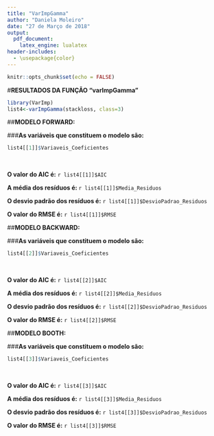 ---
title: "VarImpGamma"
author: "Daniela Moleiro"
date: "27 de Março de 2018"
output: 
  pdf_document: 
    latex_engine: lualatex
header-includes:
  - \usepackage{color}
---

```{r setup, include=FALSE}
knitr::opts_chunk$set(echo = FALSE)
```

#**RESULTADOS DA FUNÇÃO "varImpGamma"**
```{r varImpGamma, echo=FALSE, cache=FALSE, include=FALSE, results=FALSE, warning=FALSE, comment=FALSE, warning=FALSE}
library(VarImp)
list4<-varImpGamma(stackloss, class=3)
```

##\color{blue}**MODELO FORWARD:**\color{black}

###**As variáveis que constituem o modelo são:**  
```{r, echo=FALSE}
list4[[1]]$Variaveis_Coeficientes
```
&nbsp;

**O valor do AIC é:**
`r list4[[1]]$AIC`

**A média dos resíduos é: **
`r list4[[1]]$Media_Residuos`

**O desvio padrão dos resíduos é:**
`r list4[[1]]$DesvioPadrao_Residuos`

**O valor do RMSE é:**
`r list4[[1]]$RMSE`

##\color{blue}**MODELO BACKWARD:**\color{black}

###**As variáveis que constituem o modelo são:**
```{r, echo=FALSE}
list4[[2]]$Variaveis_Coeficientes
```

&nbsp;

**O valor do AIC é:**
`r list4[[2]]$AIC`

**A média dos resíduos é:** 
`r list4[[2]]$Media_Residuos`

**O desvio padrão dos resíduos é:** 
`r list4[[2]]$DesvioPadrao_Residuos`

**O valor do RMSE é:**
`r list4[[2]]$RMSE`

##\color{blue}**MODELO BOOTH:**\color{black}

###**As variáveis que constituem o modelo são:**
```{r, echo=FALSE}
list4[[3]]$Variaveis_Coeficientes
```

&nbsp;

**O valor do AIC é:**
`r list4[[3]]$AIC`

**A média dos resíduos é:**
`r list4[[3]]$Media_Residuos`

**O desvio padrão dos resíduos é:**
`r list4[[3]]$DesvioPadrao_Residuos`

**O valor do RMSE é:**
`r list4[[3]]$RMSE`

